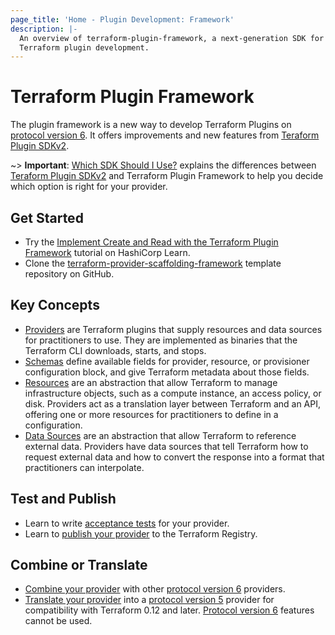 ```yaml
---
page_title: 'Home - Plugin Development: Framework'
description: |-
  An overview of terraform-plugin-framework, a next-generation SDK for
  Terraform plugin development.
---
```


# Terraform Plugin Framework

The plugin framework is a new way to develop Terraform Plugins on [protocol version 6](/plugin/how-terraform-works#protocol-version-6). It offers improvements and new features from [Teraform Plugin SDKv2](/plugin/sdkv2/sdkv2-intro).

~> **Important**: [Which SDK Should I Use?](/plugin/which-sdk) explains the differences between [Teraform Plugin SDKv2](/plugin/sdkv2/sdkv2-intro) and Terraform Plugin Framework to help you decide which option is right for your provider.

## Get Started

- Try the [Implement Create and Read with the Terraform Plugin Framework](https://learn.hashicorp.com/tutorials/terraform/plugin-framework-create?in=terraform/providers) tutorial on HashiCorp Learn.
- Clone the [terraform-provider-scaffolding-framework](https://github.com/hashicorp/terraform-provider-scaffolding-framework) template repository on GitHub.

## Key Concepts

- [Providers](/plugin/framework/providers) are Terraform plugins that supply resources and data sources for practitioners to use. They are implemented as binaries that the Terraform CLI downloads, starts, and stops.
- [Schemas](/plugin/framework/schemas) define available fields for provider, resource, or provisioner configuration block, and give Terraform metadata about those fields.
- [Resources](/plugin/framework/resources) are an abstraction that allow Terraform to manage infrastructure objects, such as a compute instance, an access policy, or disk. Providers act as a translation layer between Terraform and an API, offering one or more resources for practitioners to define in a configuration.
- [Data Sources](/plugin/framework/data-sources) are an abstraction that allow Terraform to reference external data. Providers have data sources that tell Terraform how to request external data and how to convert the response into a format that practitioners can interpolate.

## Test and Publish

- Learn to write [acceptance tests](/plugin/framework/acctests) for your provider.
- Learn to [publish your provider](/registry/providers/publishing) to the Terraform Registry.

## Combine or Translate

* [Combine your provider](/plugin/mux/combining-protocol-version-6-providers) with other [protocol version 6](/plugin/how-terraform-works#protocol-version-6) providers.
* [Translate your provider](/plugin/mux/translating-protocol-version-6-to-5) into a [protocol version 5](/plugin/how-terraform-works#protocol-version-5) provider for compatibility with Terraform 0.12 and later. [Protocol version 6](/plugin/how-terraform-works#protocol-version-6) features cannot be used.
